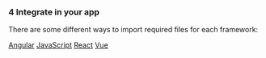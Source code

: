
<Meta title="Intro/Getting Started" />

<Start />

### 4 Integrate in your app

There are some different ways to import required files for each framework:

[<db-button variant="secondary-outline">Angular</db-button>](/story/intro-frameworks-angular--page)
[<db-button variant="secondary-outline">JavaScript</db-button>](/story/intro-frameworks-javascript--page)
[<db-button variant="secondary-outline">React</db-button>](/story/intro-frameworks-react--page)
[<db-button variant="secondary-outline">Vue</db-button>](/story/intro-frameworks-vue--page)

<Update />
